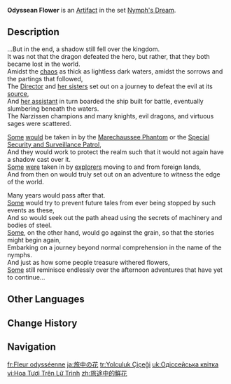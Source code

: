 {{Artifact Infobox
|image = Item Odyssean Flower.png
|set   = Nymph's Dream
|piece = Flower of Life
}}
{{Description|The story must end, and even fresh flowers will wither. But the flower within one's dreams will always remain in full and fragrant bloom.}}
'''Odyssean Flower''' is an [[Artifact]] in the set [[Nymph's Dream]].

==Description==
...But in the end, a shadow still fell over the kingdom.<br>
It was not that the dragon defeated the hero, but rather, that they both became lost in the world.<br>
Amidst the [[Cataclysm|chaos]] as thick as lightless dark waters, amidst the sorrows and the partings that followed,<br>
The [[Lyris|Director]] and [[Oceanid|her sisters]] set out on a journey to defeat the evil at its [[Khaenri'ah|source]],<br>
And [[Basil Elton|her assistant]] in turn boarded the ship built for battle, eventually slumbering beneath the waters.<br>
The Narzissen champions and many knights, evil dragons, and virtuous sages were scattered.

[[Alain Guillotin|Some]] [[Mary-Ann|would]] be taken in by the [[Marechaussee Phantom]] or the [[Special Security and Surveillance Patrol]],<br>
And they would work to protect the realm such that it would not again have a shadow cast over it.<br>
[[Rene|Some]] [[Jakob|were]] taken in by [[Karl Ingold|explorers]] moving to and from foreign lands,<br>
And from then on would truly set out on an adventure to witness the edge of the world.

Many years would pass after that.<br>
[[Alain Guillotin|Some]] would try to prevent future tales from ever being stopped by such events as these,<br>
And so would seek out the path ahead using the secrets of machinery and bodies of steel.<br>
[[Rene|Some]], on the other hand, would go against the grain, so that the stories might begin again,<br>
Embarking on a journey beyond normal comprehension in the name of the nymphs.<br>
And just as how some people treasure withered flowers,<br>
[[Mary-Ann|Some]] still reminisce endlessly over the afternoon adventures that have yet to continue...

==Other Languages==
{{Other Languages
|en      = Odyssean Flower
|zhs     = 旅途中的鲜花
|zhs_rm  = Lǚtú-zhōng de Xiānhuā
|zht     = 旅途中的鮮花
|zht_rm  = Lǚtú-zhōng de Xiānhuā
|zh_tl   = 
|ja      = 旅中の花
|ja_rm   = Ryochuu no Hana
|ja_tl   = Flower on a Journey
|ko      = 여정 중의 꽃
|ko_tl   = Flower During the Journey
|es      = Flor del Periplo
|es_tl   = Periplus Flower
|fr      = Fleur odysséenne
|fr_tl   = Odyssean Flower
|ru      = Цветок странствий
|ru_tl   = Flower of Wandering
|th      = Odyssean Flower
|vi      = Hoa Tươi Trên Lữ Trình
|vi_tl   = 
|de      = Blume auf der Reise
|de_tl   = Flower on the Journey
|id      = Odyssean Flower
|pt      = Flor da Jornada
|pt_tl   = 
|tr      = Yolculuk Çiçeği
|tr_tl   = Journey Flower
|it      = Fiore odisseico
|it_tl   = Odyssean Flower
}}

==Change History==
{{Change History|3.6}}

==Navigation==
{{Artifact Set Navbox|Nymph's Dream}}

[[fr:Fleur odysséenne]]
[[ja:旅中の花]]
[[tr:Yolculuk Çiçeği]]
[[uk:Одіссейська квітка]]
[[vi:Hoa Tươi Trên Lữ Trình]]
[[zh:旅途中的鮮花]]